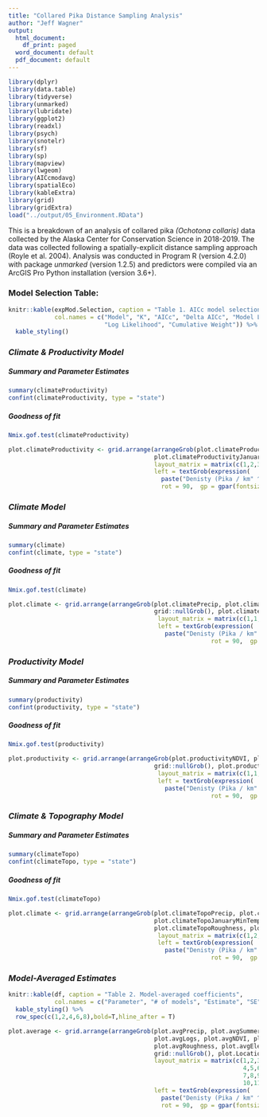 ```yaml
---
title: "Collared Pika Distance Sampling Analysis"
author: "Jeff Wagner"
output:
  html_document:
    df_print: paged
  word_document: default
  pdf_document: default
---
```

```r
library(dplyr)
library(data.table)
library(tidyverse)
library(unmarked)
library(lubridate)
library(ggplot2)
library(readxl)
library(psych)
library(snotelr)
library(sf)
library(sp)
library(mapview)
library(lwgeom)
library(AICcmodavg)
library(spatialEco)
library(kableExtra)
library(grid)
library(gridExtra)
load("../output/05_Environment.RData")
```

This is a breakdown of an analysis of collared pika *(Ochotona collaris)* data collected by the Alaska Center for Conservation Science in 2018-2019. The data was collected following a spatially-explicit distance sampling approach (Royle et al. 2004). Analysis was conducted in Program R (version 4.2.0) with package *unmarked* (version 1.2.5) and predictors were compiled via an ArcGIS Pro Python installation (version 3.6+).

### **Model Selection Table:**
```r
knitr::kable(expMod.Selection, caption = "Table 1. AICc model selection table",
             col.names = c("Model", "K", "AICc", "Delta AICc", "Model Likelihood", "AICc Weight", 
                           "Log Likelihood", "Cumulative Weight")) %>% 
  kable_styling()
```

### *Climate & Productivity Model*
##### Summary and Parameter Estimates
```r
summary(climateProductivity)
confint(climateProductivity, type = "state")
```

##### Goodness of fit
```r
Nmix.gof.test(climateProductivity)
```

```r
plot.climateProductivity <- grid.arrange(arrangeGrob(plot.climateProductivityPrecip, plot.climateProductivitySummerWarmth,
                                         plot.climateProductivityJanuaryMinTemp, plot.climateProductivityNDVI,
                                         layout_matrix = matrix(c(1,2,3,4), byrow = TRUE, ncol = 2),
                                         left = textGrob(expression(
                                           paste("Denisty (Pika / km" ^ "2"*")")),
                                           rot = 90,  gp = gpar(fontsize = 14))))
```

### *Climate Model*
##### Summary and Parameter Estimates
```r
summary(climate)
confint(climate, type = "state")
```

##### Goodness of fit
```r
Nmix.gof.test(climate)
```

```r
plot.climate <- grid.arrange(arrangeGrob(plot.climatePrecip, plot.climateSummerWarmth,
                                         grid::nullGrob(), plot.climateJanuaryMinTemp, grid::nullGrob(),
                                          layout_matrix = matrix(c(1,1,2,2,3,4,4,5), byrow = TRUE, ncol = 4),
                                          left = textGrob(expression(
                                            paste("Denisty (Pika / km" ^ "2"*")")),
                                                         rot = 90,  gp = gpar(fontsize = 14))))
```

### *Productivity Model*
##### Summary and Parameter Estimates
```r
summary(productivity)
confint(productivity, type = "state")
```
##### Goodness of fit
```r
Nmix.gof.test(productivity)
```

```r
plot.productivity <- grid.arrange(arrangeGrob(plot.productivityNDVI, plot.productivityLOGS,
                                         grid::nullGrob(), plot.productivityWetness, grid::nullGrob(),
                                          layout_matrix = matrix(c(1,1,2,2,3,4,4,5), byrow = TRUE, ncol = 4),
                                          left = textGrob(expression(
                                            paste("Denisty (Pika / km" ^ "2"*")")),
                                                         rot = 90,  gp = gpar(fontsize = 14))))
```

### *Climate & Topography Model*
##### Summary and Parameter Estimates
```r
summary(climateTopo)
confint(climateTopo, type = "state")
```

##### Goodness of fit
```r
Nmix.gof.test(climateTopo)
```


```r
plot.climate <- grid.arrange(arrangeGrob(plot.climateTopoPrecip, plot.climateTopoSummerWarmth,
                                         plot.climateTopoJanuaryMinTemp, plot.climateTopoElevation,
                                         plot.climateTopoRoughness, plot.climateTopoNorthness,
                                          layout_matrix = matrix(c(1,2,3,4,5,6), byrow = TRUE, ncol = 2),
                                          left = textGrob(expression(
                                            paste("Denisty (Pika / km" ^ "2"*")")),
                                                         rot = 90,  gp = gpar(fontsize = 14))))
```


### *Model-Averaged Estimates*
```r
knitr::kable(df, caption = "Table 2. Model-averaged coefficients",
             col.names = c("Parameter", "# of models", "Estimate", "SE", "Lower CL", "Upper CL")) %>% 
  kable_styling() %>%
  row_spec(c(1,2,4,6,8),bold=T,hline_after = T)
```

```r
plot.average <- grid.arrange(arrangeGrob(plot.avgPrecip, plot.avgSummerWarmth, plot.avgJanuaryMinTemp, 
                                         plot.avgLogs, plot.avgNDVI, plot.avgWetness,
                                         plot.avgRoughness, plot.avgElevation, plot.avgNorthness,
                                         grid::nullGrob(), plot.Location, grid::nullGrob(),
                                         layout_matrix = matrix(c(1,2,3,
                                                                  4,5,6,
                                                                  7,8,9,
                                                                  10,11,12), byrow = TRUE, ncol = 3),
                                         left = textGrob(expression(
                                           paste("Denisty (Pika / km" ^ "2"*")")),
                                           rot = 90,  gp = gpar(fontsize = 14))))
```
